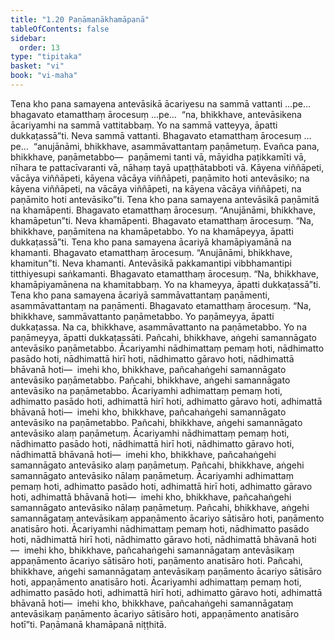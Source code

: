 ```yaml
---
title: "1.20 Paṇāmanākhamāpanā"
tableOfContents: false
sidebar:
  order: 13
type: "tipitaka"
basket: "vi"
book: "vi-maha"
---
```



<DynamicBreadcrumb />

<Division number="80" book="vi-maha">

<Paragraph number="352" book="vi-maha">
Tena kho pana samayena antevāsikā ācariyesu na sammā vattanti …pe…  bhagavato etamatthaṃ ārocesuṃ …pe…  “na, bhikkhave, antevāsikena ācariyamhi na sammā vattitabbaṃ. Yo na sammā vatteyya, āpatti dukkaṭassā”ti. Neva sammā vattanti. Bhagavato etamatthaṃ ārocesuṃ …pe…  “anujānāmi, bhikkhave, asammāvattantaṃ paṇāmetuṃ. Evañca pana, bhikkhave, paṇāmetabbo—  paṇāmemi tanti vā, māyidha paṭikkamīti vā, nīhara te pattacīvaranti vā, nāhaṃ tayā upaṭṭhātabboti vā. Kāyena viññāpeti, vācāya viññāpeti, kāyena vācāya viññāpeti, paṇāmito hoti antevāsiko; na kāyena viññāpeti, na vācāya viññāpeti, na kāyena vācāya viññāpeti, na paṇāmito hoti antevāsiko”ti.
</Paragraph>

<Paragraph number="353" book="vi-maha">
Tena kho pana samayena antevāsikā paṇāmitā na khamāpenti. Bhagavato etamatthaṃ ārocesuṃ. “Anujānāmi, bhikkhave, khamāpetun”ti. Neva khamāpenti. Bhagavato etamatthaṃ ārocesuṃ. “Na, bhikkhave, paṇāmitena na khamāpetabbo. Yo na khamāpeyya, āpatti dukkaṭassā”ti.
</Paragraph>

<Paragraph number="354" book="vi-maha">
Tena kho pana samayena ācariyā khamāpiyamānā na khamanti. Bhagavato etamatthaṃ ārocesuṃ. “Anujānāmi, bhikkhave, khamitun”ti. Neva khamanti. Antevāsikā pakkamantipi vibbhamantipi titthiyesupi saṅkamanti. Bhagavato etamatthaṃ ārocesuṃ. “Na, bhikkhave, khamāpiyamānena na khamitabbaṃ. Yo na khameyya, āpatti dukkaṭassā”ti.
</Paragraph>

<Paragraph number="355" book="vi-maha">
Tena kho pana samayena ācariyā sammāvattantaṃ paṇāmenti, asammāvattantaṃ na paṇāmenti. Bhagavato etamatthaṃ ārocesuṃ. “Na, bhikkhave, sammāvattanto paṇāmetabbo. Yo paṇāmeyya, āpatti dukkaṭassa. Na ca, bhikkhave, asammāvattanto na paṇāmetabbo. Yo na paṇāmeyya, āpatti dukkaṭassāti.
</Paragraph>

</Division>
<Division number="81" book="vi-maha">

<Paragraph number="356" book="vi-maha">
Pañcahi, bhikkhave, aṅgehi samannāgato antevāsiko paṇāmetabbo. Ācariyamhi nādhimattaṃ pemaṃ hoti, nādhimatto pasādo hoti, nādhimattā hirī hoti, nādhimatto gāravo hoti, nādhimattā bhāvanā hoti—  imehi kho, bhikkhave, pañcahaṅgehi samannāgato antevāsiko paṇāmetabbo.
</Paragraph>

<Paragraph number="357" book="vi-maha">
Pañcahi, bhikkhave, aṅgehi samannāgato antevāsiko na paṇāmetabbo. Ācariyamhi adhimattaṃ pemaṃ hoti, adhimatto pasādo hoti, adhimattā hirī hoti, adhimatto gāravo hoti, adhimattā bhāvanā hoti—  imehi kho, bhikkhave, pañcahaṅgehi samannāgato antevāsiko na paṇāmetabbo.
</Paragraph>

<Paragraph number="358" book="vi-maha">
Pañcahi, bhikkhave, aṅgehi samannāgato antevāsiko alaṃ paṇāmetuṃ. Ācariyamhi nādhimattaṃ pemaṃ hoti, nādhimatto pasādo hoti, nādhimattā hirī hoti, nādhimatto gāravo hoti, nādhimattā bhāvanā hoti—  imehi kho, bhikkhave, pañcahaṅgehi samannāgato antevāsiko alaṃ paṇāmetuṃ.
</Paragraph>

<Paragraph number="359" book="vi-maha">
Pañcahi, bhikkhave, aṅgehi samannāgato antevāsiko nālaṃ paṇāmetuṃ. Ācariyamhi adhimattaṃ pemaṃ hoti, adhimatto pasādo hoti, adhimattā hirī hoti, adhimatto gāravo hoti, adhimattā bhāvanā hoti—  imehi kho, bhikkhave, pañcahaṅgehi samannāgato antevāsiko nālaṃ paṇāmetuṃ.
</Paragraph>

<Paragraph number="360" book="vi-maha">
Pañcahi, bhikkhave, aṅgehi samannāgataṃ antevāsikaṃ appaṇāmento ācariyo sātisāro hoti, paṇāmento anatisāro hoti. Ācariyamhi nādhimattaṃ pemaṃ hoti, nādhimatto pasādo hoti, nādhimattā hirī hoti, nādhimatto gāravo hoti, nādhimattā bhāvanā hoti—  imehi kho, bhikkhave, pañcahaṅgehi samannāgataṃ antevāsikaṃ appaṇāmento ācariyo sātisāro hoti, paṇāmento anatisāro hoti.
</Paragraph>

<Paragraph number="361" book="vi-maha">
Pañcahi, bhikkhave, aṅgehi samannāgataṃ antevāsikaṃ paṇāmento ācariyo sātisāro hoti, appaṇāmento anatisāro hoti. Ācariyamhi adhimattaṃ pemaṃ hoti, adhimatto pasādo hoti, adhimattā hirī hoti, adhimatto gāravo hoti, adhimattā bhāvanā hoti—  imehi kho, bhikkhave, pañcahaṅgehi samannāgataṃ antevāsikaṃ paṇāmento ācariyo sātisāro hoti, appaṇāmento anatisāro hotī”ti.

</Paragraph>
</Division>

<Paragraph number="362" type="center" book="vi-maha">
Paṇāmanā khamāpanā niṭṭhitā.
</Paragraph>